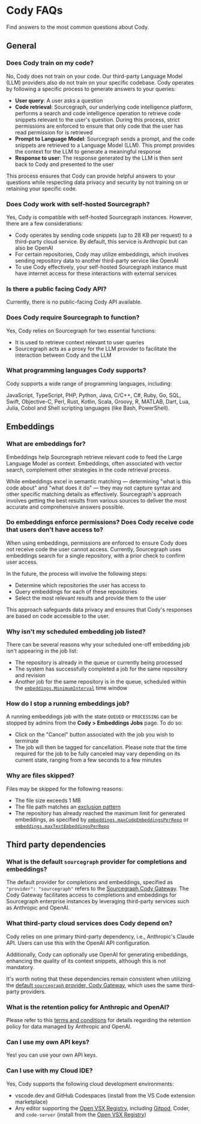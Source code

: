 # Cody FAQs

<p className="subtitle">Find answers to the most common questions about Cody.</p>

## General

### Does Cody train on my code?

No, Cody does not train on your code. Our third-party Language Model (LLM) providers also do not train on your specific codebase. Cody operates by following a specific process to generate answers to your queries:

- **User query**: A user asks a question
- **Code retrieval**: Sourcegraph, our underlying code intelligence platform, performs a search and code intelligence operation to retrieve code snippets relevant to the user's question. During this process, strict permissions are enforced to ensure that only code that the user has read permission for is retrieved
- **Prompt to Language Model**: Sourcegraph sends a prompt, and the code snippets are retrieved to a Language Model (LLM). This prompt provides the context for the LLM to generate a meaningful response
- **Response to user**: The response generated by the LLM is then sent back to Cody and presented to the user

This process ensures that Cody can provide helpful answers to your questions while respecting data privacy and security by not training on or retaining your specific code.

### Does Cody work with self-hosted Sourcegraph?

Yes, Cody is compatible with self-hosted Sourcegraph instances. However, there are a few considerations:

- Cody operates by sending code snippets (up to 28 KB per request) to a third-party cloud service. By default, this service is Anthropic but can also be OpenAI
- For certain repositories, Cody may utilize embeddings, which involves sending repository data to another third-party service like OpenAI
- To use Cody effectively, your self-hosted Sourcegraph instance must have internet access for these interactions with external services

### Is there a public facing Cody API?

Currently, there is no public-facing Cody API available.

### Does Cody require Sourcegraph to function?

Yes, Cody relies on Sourcegraph for two essential functions:

- It is used to retrieve context relevant to user queries
- Sourcegraph acts as a proxy for the LLM provider to facilitate the interaction between Cody and the LLM

### What programming languages Cody supports?

Cody supports a wide range of programming languages, including:

JavaScript, TypeScript, PHP, Python, Java, C/C++, C#, Ruby, Go, SQL, Swift, Objective-C, Perl, Rust, Kotlin, Scala, Groovy, R, MATLAB, Dart, Lua, Julia, Cobol and Shell scripting languages (like Bash, PowerShell).

## Embeddings

### What are embeddings for?

Embeddings help Sourcegraph retrieve relevant code to feed the Large Language Model as context. Embeddings, often associated with vector search, complement other strategies in the code retrieval process.

While embeddings excel in semantic matching — determining "what is this code about" and "what does it do" — they may not capture syntax and other specific matching details as effectively. Sourcegraph's approach involves getting the best results from various sources to deliver the most accurate and comprehensive answers possible.

### Do embeddings enforce permissions? Does Cody receive code that users don't have access to?

When using embeddings, permissions are enforced to ensure Cody does not receive code the user cannot access. Currently, Sourcegraph uses embeddings search for a single repository, with a prior check to confirm user access.

In the future, the process will involve the following steps:

- Determine which repositories the user has access to
- Query embeddings for each of these repositories
- Select the most relevant results and provide them to the user

This approach safeguards data privacy and ensures that Cody's responses are based on code accessible to the user.

### Why isn't my scheduled embedding job listed?

There can be several reasons why your scheduled one-off embedding job isn't appearing in the job list:

- The repository is already in the queue or currently being processed
- The system has successfully completed a job for the same repository and revision
- Another job for the same repository is in the queue, scheduled within the [`embeddings.MinimumInterval`](./core-concepts/embeddings.md#minimum-time-interval-between-automatically-scheduled-embeddings) time window

### How do I stop a running embeddings job?

A running embeddings job with the state `QUEUED` or `PROCESSING` can be stopped by admins from the **Cody > Embeddings Jobs** page. To do so:

- Click on the "Cancel" button associated with the job you wish to terminate
- The job will then be tagged for cancellation. Please note that the time required for the job to be fully canceled may vary depending on its current state, ranging from a few seconds to a few minutes

### Why are files skipped?

Files may be skipped for the following reasons:

- The file size exceeds 1 MB
- The file path matches an [exclusion pattern](./core-concepts/embeddings/manage-embeddings.md#filter-files-from-embeddings)
- The repository has already reached the maximum limit for generated embeddings, as specified by [`embeddings.maxCodeEmbeddingsPerRepo`](./core-concepts/embeddings/usage-and-limits.md#limit-the-number-of-embeddings-that-can-be-generated) or [`embeddings.maxTextEmbeddingsPerRepo`](./core-concepts/embeddings/usage-and-limits.md#limit-the-number-of-embeddings-that-can-be-generated)

## Third party dependencies

### What is the default `sourcegraph` provider for completions and embeddings?

The default provider for completions and embeddings, specified as `"provider": "sourcegraph"` refers to the [Sourcegraph Cody Gateway](./core-concepts/cody-gateway.md). The Cody Gateway facilitates access to completions and embeddings for Sourcegraph enterprise instances by leveraging third-party services such as Anthropic and OpenAI.

### What third-party cloud services does Cody depend on?

Cody relies on one primary third-party dependency, i.e., Anthropic's Claude API. Users can use this with the OpenAI API configuration.

Additionally, Cody can optionally use OpenAI for generating embeddings, enhancing the quality of its context snippets, although this is not mandatory.

It's worth noting that these dependencies remain consistent when utilizing the [default `sourcegraph` provider, Cody Gateway](./core-concepts/cody-gateway.md), which uses the same third-party providers.

### What is the retention policy for Anthropic and OpenAI?

Please refer to this [terms and conditions](https://about.sourcegraph.com/terms/cody-notice) for details regarding the retention policy for data managed by Anthropic and OpenAI.

### Can I use my own API keys?

Yes! you can use your own API keys.

### Can I use with my Cloud IDE?

Yes, Cody supports the following cloud development environments:

- vscode.dev and GitHub Codespaces (install from the VS Code extension marketplace)
- Any editor supporting the [Open VSX Registry](https://open-vsx.org/extension/sourcegraph/cody-ai), including [Gitpod](https://www.gitpod.io/blog/boosting-developer-productivity-unleashing-the-power-of-sourcegraph-cody-in-gitpod), Coder, and `code-server` (install from the [Open VSX Registry](https://open-vsx.org/extension/sourcegraph/cody-ai))
